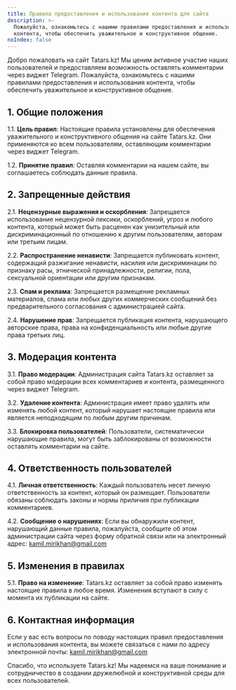 ```yaml
---
title: Правила предоставления и использования контента для сайта
description: >-
  Пожалуйста, ознакомьтесь с нашими правилами предоставления и использования
  контента, чтобы обеспечить уважительное и конструктивное общение.
noIndex: false
---
```

Добро пожаловать на сайт Tatars.kz! Мы ценим активное участие наших пользователей и предоставляем возможность оставлять комментарии через виджет Telegram. Пожалуйста, ознакомьтесь с нашими правилами предоставления и использования контента, чтобы обеспечить уважительное и конструктивное общение.

## 1. Общие положения

1.1. **Цель правил**: Настоящие правила установлены для обеспечения уважительного и конструктивного общения на сайте Tatars.kz. Они применяются ко всем пользователям, оставляющим комментарии через виджет Telegram.

1.2. **Принятие правил**: Оставляя комментарии на нашем сайте, вы соглашаетесь соблюдать данные правила.

## 2. Запрещенные действия

2.1. **Нецензурные выражения и оскорбления**: Запрещается использование нецензурной лексики, оскорблений, угроз и любого контента, который может быть расценен как унизительный или дискриминационный по отношению к другим пользователям, авторам или третьим лицам.

2.2. **Распространение ненависти**: Запрещается публиковать контент, содержащий разжигание ненависти, насилия или дискриминации по признаку расы, этнической принадлежности, религии, пола, сексуальной ориентации или другим признакам.

2.3. **Спам и реклама**: Запрещается размещение рекламных материалов, спама или любых других коммерческих сообщений без предварительного согласования с администрацией сайта.

2.4. **Нарушение прав**: Запрещается публикация контента, нарушающего авторские права, права на конфиденциальность или любые другие права третьих лиц.

## 3. Модерация контента

3.1. **Право модерации**: Администрация сайта Tatars.kz оставляет за собой право модерации всех комментариев и контента, размещенного через виджет Telegram.

3.2. **Удаление контента**: Администрация имеет право удалять или изменять любой контент, который нарушает настоящие правила или является неподходящим по любым другим причинам.

3.3. **Блокировка пользователей**: Пользователи, систематически нарушающие правила, могут быть заблокированы от возможности оставлять комментарии на сайте.

## 4. Ответственность пользователей

4.1. **Личная ответственность**: Каждый пользователь несет личную ответственность за контент, который он размещает. Пользователи обязаны соблюдать законы и нормы приличия при публикации комментариев.

4.2. **Сообщение о нарушениях**: Если вы обнаружили контент, нарушающий данные правила, пожалуйста, сообщите об этом администрации сайта через форму обратной связи или на электронный адрес: [kamil.mirikhan@gmail.com](mailto:kamil.mirikhan@gmail.com)

## 5. Изменения в правилах

5.1. **Право на изменение**: Tatars.kz оставляет за собой право изменять настоящие правила в любое время. Изменения вступают в силу с момента их публикации на сайте.

## 6. Контактная информация

Если у вас есть вопросы по поводу настоящих правил предоставления и использования контента, вы можете связаться с нами по адресу электронной почты: [kamil.mirikhan@gmail.com](mailto:kamil.mirikhan@gmail.com)

Спасибо, что используете Tatars.kz! Мы надеемся на ваше понимание и сотрудничество в создании дружелюбной и конструктивной среды для всех пользователей.
